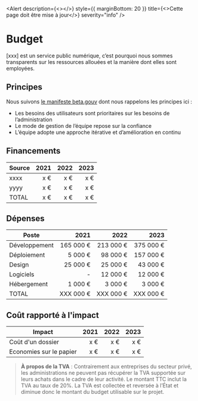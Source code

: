 
<Head>
  <title>Budget | template</title>
</Head>

<Alert
  description={<></>}
  style={{ marginBottom: 20 }}
  title={<>Cette page doit être mise à jour</>}
  severity="info"
/>

# Budget

[xxx] est un service public numérique, c’est pourquoi nous sommes transparents sur les ressources allouées et la manière dont elles sont employées.

## Principes

Nous suivons [le manifeste beta.gouv](https://beta.gouv.fr/manifeste) dont nous rappelons les principes ici :

- Les besoins des utilisateurs sont prioritaires sur les besoins de l’administration
- Le mode de gestion de l’équipe repose sur la confiance
- L’équipe adopte une approche itérative et d’amélioration en continu

## Financements

| Source                  | 2021 | 2022  | 2023    |
| ----------------------- | ---: | ----: | ------: |
| xxxx                    |  x € |  x €  |  x €    |
| yyyy                    | x €  |  x €  |  x €    |
| TOTAL                   | x €  |  x €  |  x €    |

## Dépenses

| Poste         | 2021      | 2022      | 2023      |
| ------------- | --------: | --------: | --------: |
| Développement | 165 000 € | 213 000 € | 375 000 € |
| Déploiement   | 5 000 €   | 98 000 €  | 157 000 € |
| Design        | 25 000 €  | 25 000 €  | 43 000 €  |
| Logiciels     | -         | 12 000 €  | 12 000 €  |
| Hébergement   | 1 000 €   | 3 000 €   | 3 000 €   |
| TOTAL         | XXX 000 € | XXX 000 € | XXX 000 € |

## Coût rapporté à l'impact

| Impact                  | 2021 | 2022  | 2023    |
| ----------------------- | ---: | ----: | ------: |
| Coût d'un dossier       |  x € |  x €  | x €     |
| Economies sur le papier |  x € |  x €  | x €     |

> **À propos de la TVA** : Contrairement aux entreprises du secteur privé, les administrations ne peuvent pas récupérer la TVA supportée sur leurs achats dans le cadre de leur activité. Le montant TTC inclut la TVA au taux de 20%. La TVA est collectée et reversée à l’État et diminue donc le montant du budget utilisable sur le projet.
